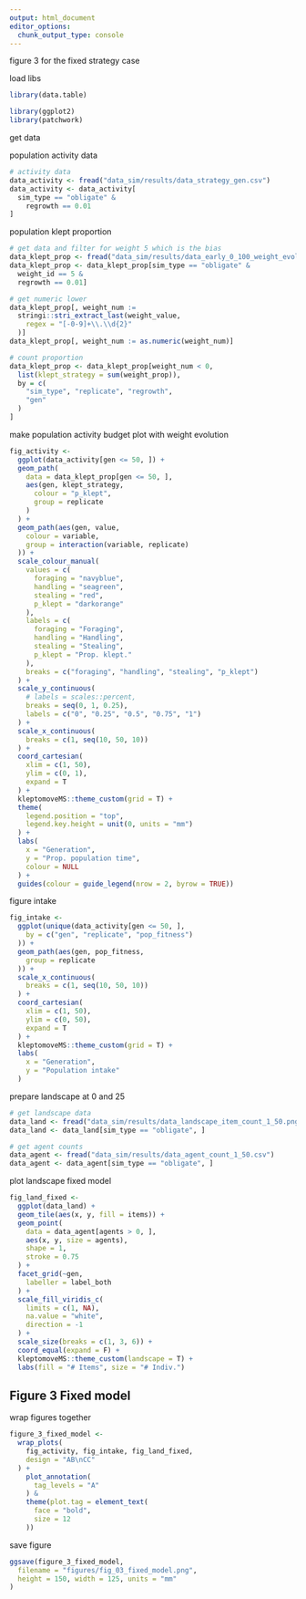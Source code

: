 ```yaml
---
output: html_document
editor_options: 
  chunk_output_type: console
---
```


figure 3 for the fixed strategy case

load libs

```r
library(data.table)

library(ggplot2)
library(patchwork)
```

get data

population activity data

```r
# activity data
data_activity <- fread("data_sim/results/data_strategy_gen.csv")
data_activity <- data_activity[
  sim_type == "obligate" &
    regrowth == 0.01
]
```

population klept proportion

```r
# get data and filter for weight 5 which is the bias
data_klept_prop <- fread("data_sim/results/data_early_0_100_weight_evolution.csv")
data_klept_prop <- data_klept_prop[sim_type == "obligate" &
  weight_id == 5 &
  regrowth == 0.01]

# get numeric lower
data_klept_prop[, weight_num :=
  stringi::stri_extract_last(weight_value,
    regex = "[-0-9]+\\.\\d{2}"
  )]
data_klept_prop[, weight_num := as.numeric(weight_num)]

# count proportion
data_klept_prop <- data_klept_prop[weight_num < 0,
  list(klept_strategy = sum(weight_prop)),
  by = c(
    "sim_type", "replicate", "regrowth",
    "gen"
  )
]
```


make population activity budget plot with weight evolution

```r
fig_activity <-
  ggplot(data_activity[gen <= 50, ]) +
  geom_path(
    data = data_klept_prop[gen <= 50, ],
    aes(gen, klept_strategy,
      colour = "p_klept",
      group = replicate
    )
  ) +
  geom_path(aes(gen, value,
    colour = variable,
    group = interaction(variable, replicate)
  )) +
  scale_colour_manual(
    values = c(
      foraging = "navyblue",
      handling = "seagreen",
      stealing = "red",
      p_klept = "darkorange"
    ),
    labels = c(
      foraging = "Foraging",
      handling = "Handling",
      stealing = "Stealing",
      p_klept = "Prop. klept."
    ),
    breaks = c("foraging", "handling", "stealing", "p_klept")
  ) +
  scale_y_continuous(
    # labels = scales::percent,
    breaks = seq(0, 1, 0.25),
    labels = c("0", "0.25", "0.5", "0.75", "1")
  ) +
  scale_x_continuous(
    breaks = c(1, seq(10, 50, 10))
  ) +
  coord_cartesian(
    xlim = c(1, 50),
    ylim = c(0, 1),
    expand = T
  ) +
  kleptomoveMS::theme_custom(grid = T) +
  theme(
    legend.position = "top",
    legend.key.height = unit(0, units = "mm")
  ) +
  labs(
    x = "Generation",
    y = "Prop. population time",
    colour = NULL
  ) +
  guides(colour = guide_legend(nrow = 2, byrow = TRUE))
```

figure intake

```r
fig_intake <-
  ggplot(unique(data_activity[gen <= 50, ],
    by = c("gen", "replicate", "pop_fitness")
  )) +
  geom_path(aes(gen, pop_fitness,
    group = replicate
  )) +
  scale_x_continuous(
    breaks = c(1, seq(10, 50, 10))
  ) +
  coord_cartesian(
    xlim = c(1, 50),
    ylim = c(0, 50),
    expand = T
  ) +
  kleptomoveMS::theme_custom(grid = T) +
  labs(
    x = "Generation",
    y = "Population intake"
  )
```

prepare landscape at 0 and 25

```r
# get landscape data
data_land <- fread("data_sim/results/data_landscape_item_count_1_50.png")
data_land <- data_land[sim_type == "obligate", ]

# get agent counts
data_agent <- fread("data_sim/results/data_agent_count_1_50.csv")
data_agent <- data_agent[sim_type == "obligate", ]
```

plot landscape fixed model

```r
fig_land_fixed <-
  ggplot(data_land) +
  geom_tile(aes(x, y, fill = items)) +
  geom_point(
    data = data_agent[agents > 0, ],
    aes(x, y, size = agents),
    shape = 1,
    stroke = 0.75
  ) +
  facet_grid(~gen,
    labeller = label_both
  ) +
  scale_fill_viridis_c(
    limits = c(1, NA),
    na.value = "white",
    direction = -1
  ) +
  scale_size(breaks = c(1, 3, 6)) +
  coord_equal(expand = F) +
  kleptomoveMS::theme_custom(landscape = T) +
  labs(fill = "# Items", size = "# Indiv.")
```

## Figure 3 Fixed model

wrap figures together

```r
figure_3_fixed_model <-
  wrap_plots(
    fig_activity, fig_intake, fig_land_fixed,
    design = "AB\nCC"
  ) +
    plot_annotation(
      tag_levels = "A"
    ) &
    theme(plot.tag = element_text(
      face = "bold",
      size = 12
    ))
```

save figure

```r
ggsave(figure_3_fixed_model,
  filename = "figures/fig_03_fixed_model.png",
  height = 150, width = 125, units = "mm"
)
```

